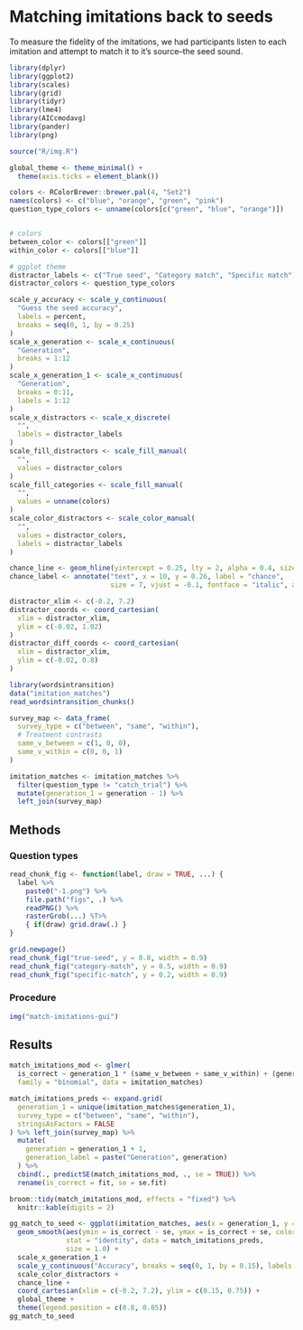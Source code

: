 # Matching imitations back to seeds

To measure the fidelity of the imitations, we had participants listen to each
imitation and attempt to match it to it's source--the seed sound.

```r
library(dplyr)
library(ggplot2)
library(scales)
library(grid)
library(tidyr)
library(lme4)
library(AICcmodavg)
library(pander)
library(png)

source("R/img.R")

global_theme <- theme_minimal() +
  theme(axis.ticks = element_blank())

colors <- RColorBrewer::brewer.pal(4, "Set2")
names(colors) <- c("blue", "orange", "green", "pink")
question_type_colors <- unname(colors[c("green", "blue", "orange")])


# colors
between_color <- colors[["green"]]
within_color <- colors[["blue"]]

# ggplot theme
distractor_labels <- c("True seed", "Category match", "Specific match")
distractor_colors <- question_type_colors

scale_y_accuracy <- scale_y_continuous(
  "Guess the seed accuracy",
  labels = percent,
  breaks = seq(0, 1, by = 0.25)
)
scale_x_generation <- scale_x_continuous(
  "Generation",
  breaks = 1:12
)
scale_x_generation_1 <- scale_x_continuous(
  "Generation",
  breaks = 0:11,
  labels = 1:12
)
scale_x_distractors <- scale_x_discrete(
  "",
  labels = distractor_labels
)
scale_fill_distractors <- scale_fill_manual(
  "",
  values = distractor_colors
)
scale_fill_categories <- scale_fill_manual(
  "",
  values = unname(colors)
)
scale_color_distractors <- scale_color_manual(
  "",
  values = distractor_colors,
  labels = distractor_labels
)

chance_line <- geom_hline(yintercept = 0.25, lty = 2, alpha = 0.4, size = 1)
chance_label <- annotate("text", x = 10, y = 0.26, label = "chance",
                         size = 7, vjust = -0.1, fontface = "italic", alpha = 0.4)

distractor_xlim <- c(-0.2, 7.2)
distractor_coords <- coord_cartesian(
  xlim = distractor_xlim,
  ylim = c(-0.02, 1.02)
)
distractor_diff_coords <- coord_cartesian(
  xlim = distractor_xlim,
  ylim = c(-0.02, 0.8)
)

library(wordsintransition)
data("imitation_matches")
read_wordsintransition_chunks()

survey_map <- data_frame(
  survey_type = c("between", "same", "within"),
  # Treatment contrasts
  same_v_between = c(1, 0, 0),
  same_v_within = c(0, 0, 1)
)

imitation_matches <- imitation_matches %>%
  filter(question_type != "catch_trial") %>%
  mutate(generation_1 = generation - 1) %>%
  left_join(survey_map)


```

## Methods

### Question types

<!-- WARNING: Can't hide graphviz output.
```r
```
-->

<!-- WARNING: Can't hide graphviz output.
```r
```
-->

<!-- WARNING: Can't hide graphviz output.
```r
```
-->

```r
read_chunk_fig <- function(label, draw = TRUE, ...) {
  label %>%
    paste0("-1.png") %>%
    file.path("figs", .) %>%
    readPNG() %>%
    rasterGrob(...) %T>%
    { if(draw) grid.draw(.) }
}

grid.newpage()
read_chunk_fig("true-seed", y = 0.8, width = 0.9)
read_chunk_fig("category-match", y = 0.5, width = 0.9)
read_chunk_fig("specific-match", y = 0.2, width = 0.9)
```

### Procedure

```r
img("match-imitations-gui")
```

## Results

```r
match_imitations_mod <- glmer(
  is_correct ~ generation_1 * (same_v_between + same_v_within) + (generation_1|chain_name/seed_id),
  family = "binomial", data = imitation_matches)

match_imitations_preds <- expand.grid(
  generation_1 = unique(imitation_matches$generation_1),
  survey_type = c("between", "same", "within"),
  stringsAsFactors = FALSE
) %>% left_join(survey_map) %>%
  mutate(
    generation = generation_1 + 1,
    generation_label = paste("Generation", generation)
  ) %>%
  cbind(., predictSE(match_imitations_mod, ., se = TRUE)) %>%
  rename(is_correct = fit, se = se.fit)
```

```r
broom::tidy(match_imitations_mod, effects = "fixed") %>%
  knitr::kable(digits = 2)
```

```r
gg_match_to_seed <- ggplot(imitation_matches, aes(x = generation_1, y = is_correct)) +
  geom_smooth(aes(ymin = is_correct - se, ymax = is_correct + se, color = survey_type),
              stat = "identity", data = match_imitations_preds,
              size = 1.0) +
  scale_x_generation_1 +
  scale_y_continuous("Accuracy", breaks = seq(0, 1, by = 0.15), labels = percent) +
  scale_color_distractors +
  chance_line +
  coord_cartesian(xlim = c(-0.2, 7.2), ylim = c(0.15, 0.75)) +
  global_theme +
  theme(legend.position = c(0.8, 0.85))
gg_match_to_seed
```
